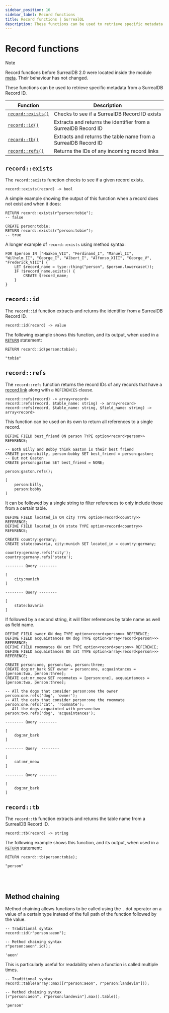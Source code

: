 ```yaml
---
sidebar_position: 16
sidebar_label: Record functions
title: Record functions | SurrealQL
description: These functions can be used to retrieve specific metadata from a SurrealDB Record ID.
---
```



# Record functions

> [!NOTE]
> Record functions before SurrealDB 2.0 were located inside the module [meta](/docs/surrealql/functions/database/meta). Their behaviour has not changed.

These functions can be used to retrieve specific metadata from a SurrealDB Record ID.

<table>
  <thead>
    <tr>
      <th scope="col">Function</th>
      <th scope="col">Description</th>
    </tr>
  </thead>
  <tbody>
    <tr>
      <td scope="row" data-label="Function"><a href="#recordexists"><code>record::exists()</code></a></td>
      <td scope="row" data-label="Description">Checks to see if a SurrealDB Record ID exists</td>
    </tr>
    <tr>
      <td scope="row" data-label="Function"><a href="#recordid"><code>record::id()</code></a></td>
      <td scope="row" data-label="Description">Extracts and returns the identifier from a SurrealDB Record ID</td>
    </tr>
    <tr>
      <td scope="row" data-label="Function"><a href="#recordtb"><code>record::tb()</code></a></td>
      <td scope="row" data-label="Description">Extracts and returns the table name from a SurrealDB Record ID</td>
    </tr>
    <tr>
      <td scope="row" data-label="Function"><a href="#recordrefs"><code>record::refs()</code></a></td>
      <td scope="row" data-label="Description">Returns the IDs of any incoming record links</td>
    </tr>
  </tbody>
</table>

## `record::exists`

The `record::exists` function checks to see if a given record exists.

```surql title="API DEFINITION"
record::exists(record) -> bool
```

A simple example showing the output of this function when a record does not exist and when it does:

```surql
RETURN record::exists(r"person:tobie");
-- false

CREATE person:tobie;
RETURN record::exists(r"person:tobie");
-- true
```

A longer example of `record::exists` using method syntax:

```surql
FOR $person IN ["Haakon_VII", "Ferdinand_I", "Manuel_II", "Wilhelm_II", "George_I", "Albert_I", "Alfonso_XIII", "George_V", "Frederick_VIII"] {
    LET $record_name = type::thing("person", $person.lowercase());
    IF !$record_name.exists() {
        CREATE $record_name;
    }
}
```

## `record::id`

The `record::id` function extracts and returns the identifier from a SurrealDB Record ID.

```surql title="API DEFINITION"
record::id(record) -> value
```

The following example shows this function, and its output, when used in a [`RETURN`](/docs/surrealql/statements/return) statement:

```surql
RETURN record::id(person:tobie);

"tobie"
```

## `record::refs`

<Since v="v2.2.0" />

The `record::refs` function returns the record IDs of any records that have a [record link](/docs/surrealql/datamodel/records) along with a `REFERENCES` clause.

```surql title="API DEFINITION"
record::refs(record) -> array<record>
record::refs(record, $table_name: string) -> array<record>
record::refs(record, $table_name: string, $field_name: string) -> array<record>
```

This function can be used on its own to return all references to a single record.

```surql
DEFINE FIELD best_friend ON person TYPE option<record<person>> REFERENCE;

-- Both Billy and Bobby think Gaston is their best friend
CREATE person:billy, person:bobby SET best_friend = person:gaston;
-- But not Gaston
CREATE person:gaston SET best_friend = NONE;

person:gaston.refs();
```

```surql title="Output"
[
	person:billy,
	person:bobby
]
```

It can be followed by a single string to filter references to only include those from a certain table.

```surql
DEFINE FIELD located_in ON city TYPE option<record<country>> REFERENCE;
DEFINE FIELD located_in ON state TYPE option<record<country>> REFERENCE;

CREATE country:germany;
CREATE state:bavaria, city:munich SET located_in = country:germany;

country:germany.refs('city');
country:germany.refs('state');
```

```surql title="Output"
-------- Query --------

[
	city:munich
]

-------- Query --------

[
	state:bavaria
]
```

If followed by a second string, it will filter references by table name as well as field name.

```surql
DEFINE FIELD owner ON dog TYPE option<record<person>> REFERENCE;
DEFINE FIELD acquaintances ON dog TYPE option<array<record<person>>> REFERENCE;
DEFINE FIELD roommates ON cat TYPE option<record<person>> REFERENCE;
DEFINE FIELD acquaintances ON cat TYPE option<array<record<person>>> REFERENCE;

CREATE person:one, person:two, person:three;
CREATE dog:mr_bark SET owner = person:one, acquaintances = [person:two, person:three];
CREATE cat:mr_meow SET roommates = [person:one], acquaintances = [person:two, person:three];

-- All the dogs that consider person:one the owner
person:one.refs('dog', 'owner');
-- All the cats that consider person:one the roommate
person:one.refs('cat', 'roommate');
-- All the dogs acquainted with person:two
person:two.refs('dog', 'acquaintances');
```

```surql title="Output"
-------- Query --------

[
	dog:mr_bark
]

-------- Query  --------

[
	cat:mr_meow
]

-------- Query --------

[
	dog:mr_bark
]
```

## `record::tb`

The `record::tb` function extracts and returns the table name from a SurrealDB Record ID.

```surql title="API DEFINITION"
record::tb(record) -> string
```
The following example shows this function, and its output, when used in a [`RETURN`](/docs/surrealql/statements/return) statement:

```surql
RETURN record::tb(person:tobie);

"person"
```

<br /><br />



## Method chaining

<Since v="v2.0.0" />

Method chaining allows functions to be called using the `.` dot operator on a value of a certain type instead of the full path of the function followed by the value.

```surql
-- Traditional syntax
record::id(r"person:aeon");

-- Method chaining syntax
r"person:aeon".id();
```

```surql title="Response"
'aeon'
```

This is particularly useful for readability when a function is called multiple times.

```surql
-- Traditional syntax
record::table(array::max([r"person:aeon", r"person:landevin"]));

-- Method chaining syntax
[r"person:aeon", r"person:landevin"].max().table();
```

```surql title="Response"
'person'
```
